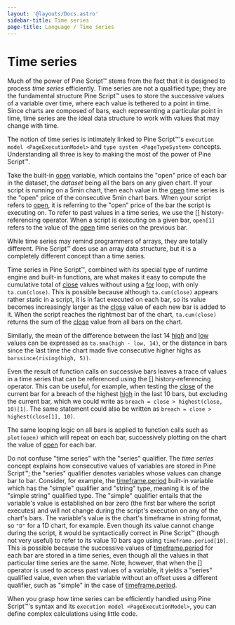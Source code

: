 ```yaml
---
layout: '@layouts/Docs.astro'
sidebar-title: Time series
page-title: Language / Time series
---
```


# Time series 


Much of the power of Pine Script™ stems from the fact that it is
designed to process *time series* efficiently. Time series are not a
qualified type; they are the fundamental structure Pine Script™ uses to
store the successive values of a variable over time, where each value is
tethered to a point in time. Since charts are composed of bars, each
representing a particular point in time, time series are the ideal data
structure to work with values that may change with time.

The notion of time series is intimately linked to Pine Script™\'s
`execution model <PageExecutionModel>` and
`type system <PageTypeSystem>` concepts.
Understanding all three is key to making the most of the power of Pine
Script™.

Take the built-in
[open](https://www.tradingview.com/pine-script-reference/v5/#var_open)
variable, which contains the \"open\" price of each bar in the dataset,
the *dataset* being all the bars on any given chart. If your script is
running on a 5min chart, then each value in the
[open](https://www.tradingview.com/pine-script-reference/v5/#var_open)
time series is the \"open\" price of the consecutive 5min chart bars.
When your script refers to
[open](https://www.tradingview.com/pine-script-reference/v5/#var_open),
it is referring to the \"open\" price of the bar the script is executing
on. To refer to past values in a time series, we use the
[\[\]](https://www.tradingview.com/pine-script-reference/v5/#op_%5B%5D)
history-referencing operator. When a script is executing on a given bar,
`open[1]` refers to the value of the
[open](https://www.tradingview.com/pine-script-reference/v5/#var_open)
time series on the previous bar.

While time series may remind programmers of arrays, they are totally
different. Pine Script™ does use an array data structure, but it is a
completely different concept than a time series.

Time series in Pine Script™, combined with its special type of runtime
engine and built-in functions, are what makes it easy to compute the
cumulative total of
[close](https://www.tradingview.com/pine-script-reference/v5/#var_close)
values without using a
[for](https://www.tradingview.com/pine-script-reference/v5/#kw_for)
loop, with only `ta.cum(close)`. This is possible because although
`ta.cum(close)` appears rather static in a script, it is in fact
executed on each bar, so its value becomes increasingly larger as the
[close](https://www.tradingview.com/pine-script-reference/v5/#var_close)
value of each new bar is added to it. When the script reaches the
rightmost bar of the chart, `ta.cum(close)` returns the sum of the
[close](https://www.tradingview.com/pine-script-reference/v5/#var_close)
value from all bars on the chart.

Similarly, the mean of the difference between the last 14
[high](https://www.tradingview.com/pine-script-reference/v5/#var_high)
and [low](https://www.tradingview.com/pine-script-reference/v5/#var_low)
values can be expressed as `ta.sma(high - low, 14)`, or the distance in
bars since the last time the chart made five consecutive higher highs as
`barssince(rising(high, 5))`.

Even the result of function calls on successive bars leaves a trace of
values in a time series that can be referenced using the
[\[\]](https://www.tradingview.com/pine-script-reference/v5/#op_%5B%5D)
history-referencing operator. This can be useful, for example, when
testing the
[close](https://www.tradingview.com/pine-script-reference/v5/#var_close)
of the current bar for a breach of the highest
[high](https://www.tradingview.com/pine-script-reference/v5/#var_high)
in the last 10 bars, but excluding the current bar, which we could write
as `breach = close > highest(close, 10)[1]`. The same statement could
also be written as `breach = close > highest(close[1], 10)`.

The same looping logic on all bars is applied to function calls such as
`plot(open)` which will repeat on each bar, successively plotting on the
chart the value of
[open](https://www.tradingview.com/pine-script-reference/v5/#var_high)
for each bar.

Do not confuse \"time series\" with the \"series\" qualifier. The *time
series* concept explains how consecutive values of variables are stored
in Pine Script™; the \"series\" qualifier denotes variables whose values
can change bar to bar. Consider, for example, the
[timeframe.period](https://www.tradingview.com/pine-script-reference/v5/#var_timeframe%7Bdot%7Dperiod)
built-in variable which has the \"simple\" qualifier and \"string\"
type, meaning it is of the \"simple string\" qualified type. The
\"simple\" qualifier entails that the variable\'s value is established
on bar zero (the first bar where the script executes) and will not
change during the script\'s execution on any of the chart\'s bars. The
variable\'s value is the chart\'s timeframe in string format, so `"D"`
for a 1D chart, for example. Even though its value cannot change during
the script, it would be syntactically correct in Pine Script™ (though
not very useful) to refer to its value 10 bars ago using
`timeframe.period[10]`. This is possible because the successive values
of
[timeframe.period](https://www.tradingview.com/pine-script-reference/v5/#var_timeframe%7Bdot%7Dperiod)
for each bar are stored in a time series, even though all the values in
that particular time series are the same. Note, however, that when the
[\[\]](https://www.tradingview.com/pine-script-reference/v5/#op_%5B%5D)
operator is used to access past values of a variable, it yields a
\"series\" qualified value, even when the variable without an offset
uses a different qualifier, such as \"simple\" in the case of
[timeframe.period](https://www.tradingview.com/pine-script-reference/v5/#var_timeframe%7Bdot%7Dperiod).

When you grasp how time series can be efficiently handled using Pine
Script™\'s syntax and its
`execution model <PageExecutionModel>`,
you can define complex calculations using little code.


